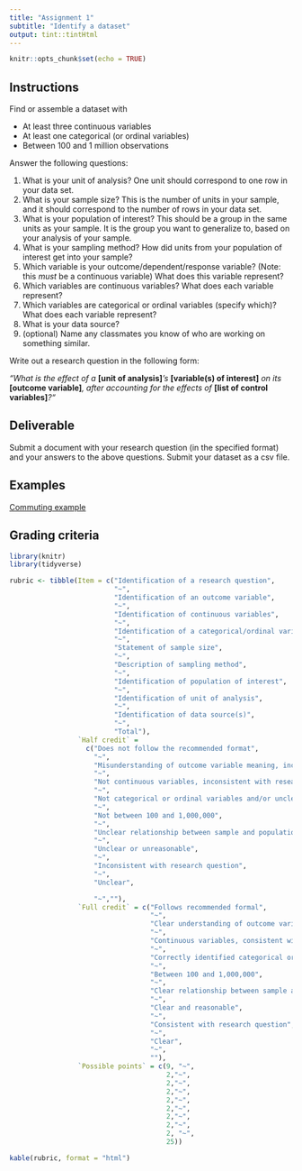 ```yaml
---
title: "Assignment 1"
subtitle: "Identify a dataset"
output: tint::tintHtml
---
```


```r
knitr::opts_chunk$set(echo = TRUE)
```

## Instructions

Find or assemble a dataset with

* At least three continuous variables
* At least one categorical (or ordinal variables)
* Between 100 and 1 million observations

Answer the following questions:
    
1. What is your unit of analysis? One unit should correspond to one row in 
your data set.
2. What is your sample size? This is the number of units in your sample, and it should
correspond to the number of rows in your data set.
3. What is your population of interest? This should be a group in the same units as your 
sample. It is the group you want to generalize to, based on your analysis of your 
sample.
4. What is your sampling method? How did units from your population of interest get 
into your sample?
5. Which variable is your outcome/dependent/response variable? (Note: this *must* be a continuous variable) What does this variable represent?
6. Which variables are continuous variables? What does each variable represent?
7. Which variables are categorical or ordinal variables (specify which)? What does each variable represent?
8. What is your data source?
9. (optional) Name any classmates you know of who are working on something similar.

Write out a research question in the following form: 

*"What is the effect of a* **[unit of analysis]***'s* **[variable(s) of interest]** *on its* 
**[outcome variable]***, after accounting for the effects of* **[list of control variables]***?"*

## Deliverable

Submit a document with your research question (in the specified format) and your
answers to the above questions. Submit your dataset as a csv file.

## Examples

[Commuting example](https://c-voulgaris.github.io/SES-5215-F22/Examples/a1-commuting.pdf){target="_blank"}

## Grading criteria

```r
library(knitr)
library(tidyverse)

rubric <- tibble(Item = c("Identification of a research question",
                          "~",
                          "Identification of an outcome variable",
                          "~",
                          "Identification of continuous variables",
                          "~",
                          "Identification of a categorical/ordinal variable",
                          "~",
                          "Statement of sample size",
                          "~",
                          "Description of sampling method",
                          "~",
                          "Identification of population of interest",
                          "~",
                          "Identification of unit of analysis",
                          "~",
                          "Identification of data source(s)",
                          "~",
                          "Total"),
                 `Half credit` = 
                   c("Does not follow the recommended format",
                     "~",
                     "Misunderstanding of outcome variable meaning, inconsistent with research question, and/or not continuous",
                     "~",
                     "Not continuous variables, inconsistent with research question, and/or unclear description",
                     "~",
                     "Not categorical or ordinal variables and/or unclear description",
                     "~",
                     "Not between 100 and 1,000,000",
                     "~",
                     "Unclear relationship between sample and population of interest",
                     "~",
                     "Unclear or unreasonable",
                     "~",
                     "Inconsistent with research question",
                     "~",
                     "Unclear", 

                     "~",""),
                 `Full credit` = c("Follows recommended formal",
                                   "~",
                                   "Clear understanding of outcome variable meaning,  consistent with research question, and variable is continuous",
                                   "~",
                                   "Continuous variables, consistent with research question, and clear description",
                                   "~",
                                   "Correctly identified categorical or ordinal variables, clear description",
                                   "~",
                                   "Between 100 and 1,000,000",
                                   "~",
                                   "Clear relationship between sample and population of interest",
                                   "~",
                                   "Clear and reasonable",
                                   "~",
                                   "Consistent with research question",
                                   "~",
                                   "Clear",
                                   "~",
                                   ""),
                 `Possible points` = c(9, "~",
                                       2,"~",
                                       2,"~",
                                       2,"~",
                                       2,"~",
                                       2,"~",
                                       2,"~", 
                                       2,"~",
                                       2, "~",
                                       25))

kable(rubric, format = "html")
```
        